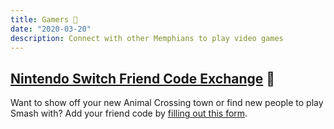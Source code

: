 ```yaml
---
title: Gamers 👾
date: "2020-03-20"
description: Connect with other Memphians to play video games
---
```


## [Nintendo Switch Friend Code Exchange](https://docs.google.com/spreadsheets/d/1UZALblDTl7RdDho1gp-5bZ4_05tfZOnzWy22qRZMRW0/edit?usp=sharing) 🍃
Want to show off your new Animal Crossing town or find new people to play Smash with? Add your friend code by [filling out this form](https://docs.google.com/forms/d/e/1FAIpQLSeaCZQn_GI57bjPbTAO9qOsIWfsqeC716MXZiS9IFIIGd3brw/viewform?usp=sf_link).
